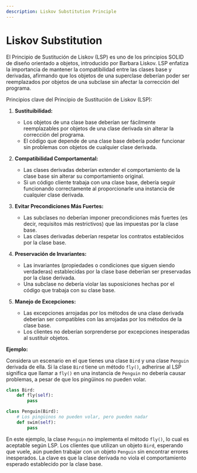 ```yaml
---
description: Liskov Substitution Principle
---
```


# Liskov Substitution

El Principio de Sustitución de Liskov (LSP) es uno de los principios SOLID de diseño orientado a objetos, introducido por Barbara Liskov. LSP enfatiza la importancia de mantener la compatibilidad entre las clases base y derivadas, afirmando que los objetos de una superclase deberían poder ser reemplazados por objetos de una subclase sin afectar la corrección del programa.

Principios clave del Principio de Sustitución de Liskov (LSP):

1. **Sustituibilidad:**
   - Los objetos de una clase base deberían ser fácilmente reemplazables por objetos de una clase derivada sin alterar la corrección del programa.
   - El código que depende de una clase base debería poder funcionar sin problemas con objetos de cualquier clase derivada.

2. **Compatibilidad Comportamental:**
   - Las clases derivadas deberían extender el comportamiento de la clase base sin alterar su comportamiento original.
   - Si un código cliente trabaja con una clase base, debería seguir funcionando correctamente al proporcionarle una instancia de cualquier clase derivada.

3. **Evitar Precondiciones Más Fuertes:**
   - Las subclases no deberían imponer precondiciones más fuertes (es decir, requisitos más restrictivos) que las impuestas por la clase base.
   - Las clases derivadas deberían respetar los contratos establecidos por la clase base.

4. **Preservación de Invariantes:**
   - Las invariantes (propiedades o condiciones que siguen siendo verdaderas) establecidas por la clase base deberían ser preservadas por la clase derivada.
   - Una subclase no debería violar las suposiciones hechas por el código que trabaja con su clase base.

5. **Manejo de Excepciones:**
   - Las excepciones arrojadas por los métodos de una clase derivada deberían ser compatibles con las arrojadas por los métodos de la clase base.
   - Los clientes no deberían sorprenderse por excepciones inesperadas al sustituir objetos.

**Ejemplo:**

Considera un escenario en el que tienes una clase `Bird` y una clase `Penguin` derivada de ella. Si la clase `Bird` tiene un método `fly()`, adherirse al LSP significa que llamar a `fly()` en una instancia de `Penguin` no debería causar problemas, a pesar de que los pingüinos no pueden volar.

```python
class Bird:
    def fly(self):
        pass

class Penguin(Bird):
    # Los pingüinos no pueden volar, pero pueden nadar
    def swim(self):
        pass
```

En este ejemplo, la clase `Penguin` no implementa el método `fly()`, lo cual es aceptable según LSP. Los clientes que utilizan un objeto `Bird`, esperando que vuele, aún pueden trabajar con un objeto `Penguin` sin encontrar errores inesperados. La clave es que la clase derivada no viola el comportamiento esperado establecido por la clase base.
